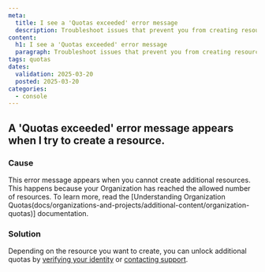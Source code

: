 ```yaml
---
meta:
  title: I see a 'Quotas exceeded' error message
  description: Troubleshoot issues that prevent you from creating resources.
content:
  h1: I see a 'Quotas exceeded' error message
  paragraph: Troubleshoot issues that prevent you from creating resources.
tags: quotas
dates:
  validation: 2025-03-20
  posted: 2025-03-20
categories:
  - console
---
```


## A 'Quotas exceeded' error message appears when I try to create a resource.
### Cause
This error message appears when you cannot create additional resources. This happens because your Organization has reached the allowed number of resources. To learn more, read the [Understanding Organization Quotas(docs/organizations-and-projects/additional-content/organization-quotas)] documentation.

### Solution
Depending on the resource you want to create, you can unlock additional quotas by [verifying your identity](docs/account/how-to/verify-identity/) or [contacting support](https://console.scaleway.com/support/tickets/create).
